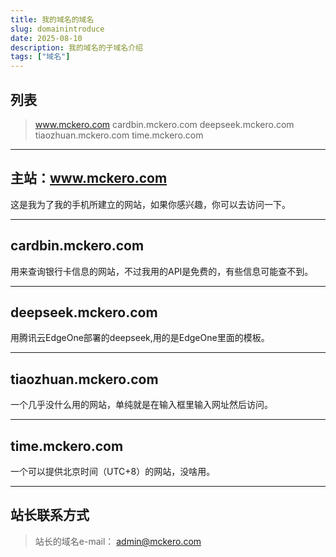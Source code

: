 ```yaml
---
title: 我的域名的域名
slug: domainintroduce
date: 2025-08-10
description: 我的域名的子域名介绍
tags: ["域名"]
---
```



## 列表

>www.mckero.com
>cardbin.mckero.com
>deepseek.mckero.com
>tiaozhuan.mckero.com
>time.mckero.com


---

## 主站：www.mckero.com

  这是我为了我的手机所建立的网站，如果你感兴趣，你可以去访问一下。

---

## cardbin.mckero.com

  用来查询银行卡信息的网站，不过我用的API是免费的，有些信息可能查不到。

---

## deepseek.mckero.com

  用腾讯云EdgeOne部署的deepseek,用的是EdgeOne里面的模板。

---

## tiaozhuan.mckero.com

  一个几乎没什么用的网站，单纯就是在输入框里输入网址然后访问。

---

## time.mckero.com

  一个可以提供北京时间（UTC+8）的网站，没啥用。

---

## 站长联系方式

>站长的域名e-mail：
>admin@mckero.com
